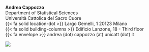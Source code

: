 **Andrea Cappozzo**\
Department of Statistical Sciences\
Università Cattolica del Sacro Cuore\
{{< fa solid location-dot >}} Largo Gemelli, 1 20123 Milano\
{{< fa solid building-columns >}} Edificio Lanzone, 18 - Third floor \
{{< fa envelope >}} andrea (dot) cappozzo (at) unicatt (dot) it\


![](files/map.png){fig-align="center"}
